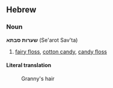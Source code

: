 ==Hebrew==
===Noun===
'''שערות סבתא''' (Se'arot Sav'ta)

# [[fairy floss]], [[cotton candy]], [[candy floss]]

====Literal translation====
:Granny's hair
